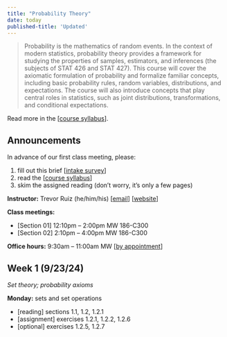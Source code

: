 ```yaml
---
title: "Probability Theory"
date: today
published-title: 'Updated'
---
```


> Probability is the mathematics of random events. In the context of modern statistics, probability theory provides a framework for studying the properties of samples, estimators, and inferences (the subjects of STAT 426 and STAT 427). This course will cover the axiomatic formulation of probability and formalize familiar concepts, including basic probability rules, random variables, distributions, and expectations. The course will also introduce concepts that play central roles in statistics, such as joint distributions, transformations, and conditional expectations.

Read more in the \[[course syllabus](syllabus.qmd)\].

::: callout-note
## Announcements

In advance of our first class meeting, please:

1. fill out this brief \[[intake survey](https://forms.office.com/r/ruerQhi93k)\]
2. read the \[[course syllabus](syllabus.qmd)\]
3. skim the assigned reading (don't worry, it's only a few pages)
:::


**Instructor:** Trevor Ruiz (he/him/his) \[[email](mailto:truiz01@calpoly.edu)\] \[[website](https://tdruiz.com)\]

**Class meetings:**

-   \[Section 01\] 12:10pm -- 2:00pm MW 186-C300
-   \[Section 02\] 2:10pm -- 4:00pm MW 186-C300

**Office hours:** 9:30am -- 11:00am MW \[[by appointment](https://calendly.com/tdruiz/office-hour)\]

## Week 1 (9/23/24)

*Set theory; probability axioms*

**Monday:** sets and set operations

- [reading] sections 1.1, 1.2, 1.2.1 
- [assignment] exercises 1.2.1, 1.2.2, 1.2.6
- [optional] exercises 1.2.5, 1.2.7

<!-- **Wednesday:** probability axioms and properties -->

<!-- - [reading] section 1.3 -->
<!-- - [assignment] exercises 1.3.1, 1.3.6, 1.3.7 -->
<!-- - [optional] exercises 1.3.3, 1.3.5 -->